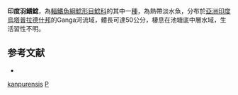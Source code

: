 {{Speciesbox
| taxon = Pinniwallago kanpurensis
| binomial_authority = [[Gupta|Gupta]], [[Jayaram|Jayaram]] & [[Hajela|Hajela]], 1981
| status = NE
| status_system = IUCN3.1
| synonyms = *''Pinniwalago kanpurensis'', <small>Gupta, Jayaram & Hajela, 1981</small> 
}}

'''印度羽鰭鯰'''，為[[輻鰭魚綱|輻鰭魚綱]][[鯰形目|鯰形目]][[鯰科|鯰科]]的其中一[[種|種]]，為熱帶淡水魚，分布於[[亞洲|亞洲]][[印度|印度]][[烏塔普拉德什邦|烏塔普拉德什邦]]的Ganga河流域，體長可達50公分，棲息在池塘底中層水域，生活習性不明。

==参考文献==
*{{FishBase_species|genus=Pinniwallago|species=kanpurensis|year=2015|month=8}}

{{Taxonbar}}
[[Category:羽鰭鯰屬|kanpurensis]]
[[Category:1981年描述的魚類|P]]